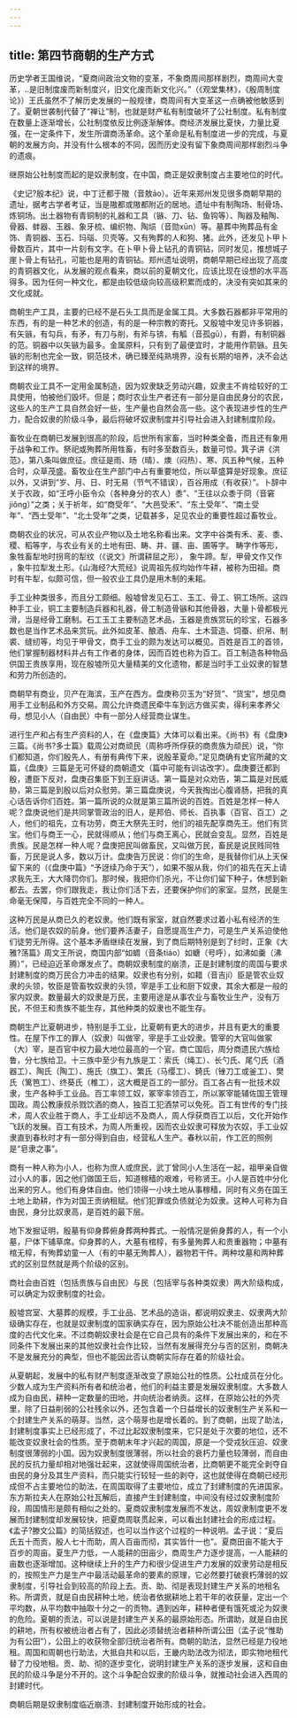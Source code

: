 ```yaml
---
---
---
```

title: 第四节商朝的生产方式
---



历史学者王国维说，“夏商间政治文物的变革，不象商周间那样剧烈，商周间大变革，..是旧制度废而新制度兴，旧文化废而新文化兴。”（《观堂集林》，《殷周制度论》）王氏虽然不了解历史发展的一般规律，商周间有大变革这一点确被他敏感到了。夏朝世袭制代替了“禅让”制，也就是财产私有制度破坏了公社制度。私有制度在数量上逐渐增长，公社制度依反比例逐渐解体。商经济发展比夏快，力量比夏强，在一定条件下，发生所谓商汤革命。这个革命是私有制度进一步的完成，与夏朝的发展方向，并没有什么根本的不同，因而历史没有留下象商周间那样剧烈斗争的遗痕。

继原始公社制度而起的是奴隶制度，在中国，商正是奴隶制度占主要地位的时代。

《史记?殷本纪》说，中丁迁都于隞（音敖āo）。近年来郑州发见很多商朝早期的遗址，据考古学者考证，当是隞都或隞都附近的居地。遗址中有制陶场、制骨场、炼铜场。出土器物有青铜制的礼器和工具（镞、刀、钻、鱼钩等）、陶器及釉陶、骨器、蚌器、玉器、象牙梳、编织物、陶埙（音勋xūn）等。墓葬中殉葬品有金饰、青铜器、玉石、玛瑙、贝壳等。又有殉葬的人和狗、猪。此外，还发见卜甲卜骨数百片，其中一片刻有文字。在卜甲卜骨上钻孔的青铜钻，同时发见，推想城子崖卜骨上有钻孔，可能也是用的青铜钻。郑州遗址说明，商朝早期已经出现了高度的青铜器文化，从发展的观点看来，商以前的夏朝文化，应该比现在设想的水平高得多。因为任何一种文化，都是由较低级向较高级积累而成的，决没有突如其来的文化成就。

商朝生产工具，主要的已经不是石头工具而是金属工具。大多数石器都非平常用的东西，有的是一种艺术的创造，有的是一种宗教的寄托。又殷墟中发见许多铜器，有矢镞，有勾兵，有矛，有刀与削，有斧与锛，有觚（音孤gū），有爵，有制铜器的范。铜器中以矢镞为最多。金属原料，只有到了最便宜时，才能用作箭镞。且矢镞的形制也完全一致，铜范技术，确已臻至纯熟境界，没有长期的培养，决不会达到这样的境界。

商朝农业工具不一定用金属制造，因为奴隶缺乏劳动兴趣，奴隶主不肯给较好的工具使用，怕被他们毁坏。但是；商时农业生产者还有一部分是自由民身分的农民，这些人的生产工具自然会好一些，生产量也自然会高一些。这个表现进步性的生产力，配合奴隶的阶级斗争，最后将破坏奴隶制度并引导社会进入封建制度阶段。

畜牧业在商朝已发展到很高的阶段，后世所有家畜，当时种类全备，而且还有象用于战争和工作。祭祀或殉葬所用牲畜，有时多至数百头，数量可惊。箕子讲《洪范》，第八条叫做庶征。庶征是雨、旸（晴）、燠（闷热）、寒、风五种气候，五种合时，众草茂盛。畜牧业在生产部门中占有重要地位，所以草盛算是好现象。庶征以外，又讲到“岁、月、日、时无易（节气不错误），百谷用成（有收获）”。卜辞中关于农政，如“王呼小臣令众（各种身分的农人）黍”、“王往以众黍于冏（音窘jiǒng）”之类；关于祈年，如“商受年”、“大邑受禾”、“东土受年”、“南土受年”、“西土受年”、“北土受年”之类，记载甚多，足见农业的重要性超过畜牧业。

商朝农业的状况，可从农业产物以及土地名称看出来。文字中谷类有禾、麦、黍、稷、稻等字，与农业有关的土地有田、畴、井、疆、亩、圃等字。 畴字作等形，象牲畜犁地时拐弯的犁纹（《说文》所谓耕屈之形）， 象牛蹄。犁，甲骨文作又作 ，象牛拉犁发土形。《山海经?大荒经》说周祖先叔均始作牛耕，被称为田祖。商时有牛犁，似颇可信，但一般农业工具仍是用木制的耒耜。

手工业种类很多，而且分工颇细。殷墟曾发见石工、玉工、骨工、铜工场所。这四种手工业，铜工主要制造兵器和礼器，骨工制造骨镞和其他骨器，大量卜骨都极光滑，当是经骨工磨制。石工玉工主要制造艺术品，玉器是贵族赏玩的珍宝，石器多数也是当作艺术品来赏玩。此外如皮革、酿酒、舟车、土木营造、饲蚕、织帛、制裘、缝纫等，均见于甲骨文，商手工业的颇为发达可以概见。百姓是百工的首领，他们掌握制器材料并占有工作者的身体，因而百姓也称为百工。百工制造各种物品供国王贵族享用，现在殷墟所见大量精美的文化遗物，都是当时手工业奴隶的智慧和劳力所创造的。

商朝早有商业，贝产在海滨，玉产在西方。盘庚称贝玉为“好货”、“货宝”，想见商用手工业制品和外方交易。周公允许商遗民牵牛车到远方做买卖，得利来孝养父母，想见小人（自由民）中有一部分人经营商业谋生。

进行生产和占有生产资料的人，在《盘庚篇》大体可以看出来。《尚书》有《盘庚》三篇。《尚书?多士篇》载周公对商顽民（周称呼所俘获的商贵族为顽民）说，“你们都知道，你们殷先人，有册有典传下来，说殷革夏命。”足见商确有史官所藏的文篇，《盘庚》三篇是无可怀疑的商朝遗文（篇中可能有训诂改字）。盘庚要迁都到殷，遭臣下反对，盘庚召集臣下到王庭讲话。第一篇是对众劝告，第二篇是对民威胁，第三篇是到殷以后对众慰劳。第三篇盘庚说，今天我掏出心腹肾肠，把我的真心话告诉你们百姓。第一篇所说的众就是第三篇所说的百姓。百姓是怎样一种人呢？盘庚说他们是共同掌管政治的旧人，是邦伯、师长、百执事（百官、百工）之人，他们的祖先，立有功劳，商王大祭先王时，他们的祖先配享商先王。他们有货宝。他们与商王一心，民就得顺从；他们与商王离心，民就会变乱。显然，百姓是贵族。民是怎样一种人呢？盘庚把民叫做畜民，又叫做万民，畜民是说民贱同牲畜，万民是说人多，数以万计。盘庚告万民说：你们的生命，是我替你们从上天保留下来的（《盘庚中篇》“予迓续乃命于天”），如果不服从我，你们的祖先在天上请求我先王，大大降罚你们。那时候，我把你们杀光，不让你们留下种子，休想到新都去。去罢，你们跟我走，我让你们活下去，还要保护你们的家室。显然，民是生命毫无保障，与百姓完全不同的一种人。

这种万民是从商已久的老奴隶。他们既有家室，就自然要求过着小私有经济的生活。他们是农奴的前身。他们要养活妻子，自愿提高生产力，可是生产关系迫使他们徒劳无所得。这个基本矛盾继续在发展，到了商后期特别是到了纣时，正象《大雅?荡篇》周文王所说，商国内部“如蜩（音条tiáo）如螗（号呼），如沸如羹（沸腾）”，已经迫近革命爆发点了。商朝奴隶制度的崩溃，正是封建制度的周国与要求封建制度的商万民合力冲击的结果。奴隶也有分别，如耤（音吉jí）臣是管农业奴隶的头领，牧臣是管畜牧奴隶的头领，宰是手工业和厨下奴隶，其余大都是一般的家内奴隶。数量最大的奴隶是万民，主要用途是从事农业与畜牧业生产，没有万民，不但王和贵族不能生存，其他种类的奴隶也不能生存。

商朝生产比夏朝进步，特别是手工业，比夏朝有更大的进步，并且有更大的重要性。在屋下作工的罪人（奴隶）叫做宰，宰是手工业奴隶。管宰的大官叫做冢（大）宰，是百官中权力最大地位最高的一个官。商亡国后，周分商遗民六族给鲁，分七族给卫。十三族中至少有九族是工：索氏（绳工）、长勺氏、尾勺氏（酒器工）、陶氏（陶工）、施氏（旗工）、繁氏（马缨工）、錡氏（锉刀工或釜工）、樊氏（篱笆工）、终葵氏（椎工），这大概是百工的一部分。百工各占有一批技术奴隶，生产各种手工业品。百工率领工奴，冢宰率领百工，所以冢宰能辅佐国王管理国政。周公教康叔杀戮饮酒的商人，独百工犯酒禁可以免死。百工有世传的专门技术，周人农业胜于商人，手工业却远不及商人，周人俘获商百工以后，文化开始作飞跃的发展。百工有技术，为周人所重视，因而农业奴隶可释放为农奴，手工业奴隶直到春秋时才有一部分得到自由，经营私人生产。春秋以前，作工匠的照例是“皂隶之事”。

商有一种人称为小人，也称为庶人或庶民，武丁曾同小人生活在一起，祖甲亲自做过小人的事，因之他们做国王后，知道稼穑的艰难，号称贤王。小人是百姓中分化出来的穷人。他们有身体自由。他们领得一小块土地从事稼穑，同时有义务在国王土地上助耕，作为对国王贡纳租赋。他们犯罪或负债就沦为奴隶。这种人可称为自由民，身分比奴隶高，是百姓的最下层。

地下发掘证明，殷墓有仰身葬俯身葬两种葬式。一般情况是俯身葬的人，有一个小墓，尸体下铺草席。仰身葬的人，大墓有棺椁，有多量殉葬人和贵重器物；中墓有棺无椁，有殉葬幼童一人（有的中墓无殉葬人），器物若干件。两种坟墓和两种葬式的区别显然就是两个阶级的区别。

商社会由百姓（包括贵族与自由民）与民（包括宰与各种类奴隶）两大阶级构成，可以确定为奴隶制度的社会。

殷墟宫室、大墓葬的规模，手工业品、艺术品的造诣，都说明奴隶主、奴隶两大阶级确实存在，也就是奴隶制度的国家确实存在，因为原始公社决不能创造出那种高度的古代文化来。不过商朝奴隶社会是在它自己具有的条件下发展出来的，和在不同条件下发展出来的其他奴隶社会作比较，当然有发展得充分与否的区别，商朝决不是发展充分的典型，但也不能因此否认商朝实际存在着的阶级社会。

从夏朝起，发展中的私有财产制度逐渐改变了原始公社的性质。公社成员在分化。少数人成为生产资料所有者和统治者，他们的利益主要是发展奴隶制度。大多数人成为自由民，耕种一定数量的田地，并向统治者纳贡。这样，在原始公社的外壳里，除了日益削弱的公社残余以外，还包含着一个日益增长的奴隶制生产关系和一个封建生产关系的萌芽。当然，这个萌芽也是增长着的。到了商朝，出现了助法，封建制度事实上已经形成了，不过比起奴隶制度来，它只是处于次要的地位，还不能改变奴隶社会的性质。至于商朝末年才兴起的周国，原是一个受戎狄压迫、奴隶制度很薄弱的小国。因为奴隶制度很薄弱，所以社会的衰朽力量也较薄弱，而自由民的反抗力量却相对地强壮起来，这就使得周国统治者，比商朝更不能完全剥夺自由民的身分及其生产资料，而只能实行较轻一些的剥夺，这也就使得在商朝已经形成但不占主要地位的助法，在周国取得了主要地位，成立了封建制度的先进国家。东方斯拉夫人在原始公社瓦解后，直接产生封建制度，中间没有经过奴隶制度阶段，周国情形是颇有相似之处的。夏商奴隶制度发展而不发达，周奴隶制度更不发展而封建制度却发展较快，把夏商周联贯起来，可以看出封建社会的形成过程。《孟子?滕文公篇》的简括叙述，也可以当作这个过程的一种说明。孟子说：“夏后氏五十而贡，殷人七十而助，周人百亩而彻，其实皆什一也”。夏商田亩不能大于百步的周亩。夏生产力低，一人能耕的田亩少，商周生产力逐步提高，一人能耕的亩数也逐渐增加。这种继续上升的生产力和很少促进生产力发展的奴隶劳动是相反的，按照生产力是生产中最活动最革命的要素的原理，它必然要打破衰朽薄弱的奴隶制度，引导社会到较高的阶段上去。贡、助、彻是表现封建生产关系的地租名称。所谓贡，就是自由民耕种土地，统治者依据耕地上若干年的收获量，定出一个平均数，从平均数中抽取十分之一的贡物。遇到凶年，耕种者便有饿死或沦为奴隶的危险。夏朝的贡法，可以说是封建生产关系的最原始形态。所谓助，就是自由民的耕地，所有权被统治者占有了，因此必须替统治者耕种所谓公田（孟子说“惟助为有公田”），公田上的收获物全部归统治者所有。商朝的助法，显然已经是力役地租。周国和周朝也行助法，大抵自共和以后，王畿内助法改为彻法，即实物地租代替了力役地租。贡、助、彻的逐步变化，说明封建生产关系的逐步发展，这和自由民的阶级斗争是分不开的。这个斗争配合奴隶的阶级斗争，就推动社会进入西周的封建时代。

商朝后期是奴隶制度临近崩溃、封建制度开始形成的社会。